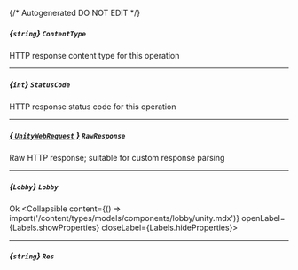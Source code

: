 {/* Autogenerated DO NOT EDIT  */}

##### *{`string`}* `ContentType`
HTTP response content type for this operation

---
##### *{`int`}* `StatusCode`
HTTP response status code for this operation

---
##### [*{ `UnityWebRequest` }*](https://docs.unity3d.com/2021.3/Documentation/ScriptReference/Networking.UnityWebRequest.html) `RawResponse`
Raw HTTP response; suitable for custom response parsing

---
##### *{`Lobby`}* `Lobby`
Ok
<Collapsible content={() => import('/content/types/models/components/lobby/unity.mdx')} openLabel={Labels.showProperties} closeLabel={Labels.hideProperties}>
</Collapsible>

---
##### *{`string`}* `Res`


